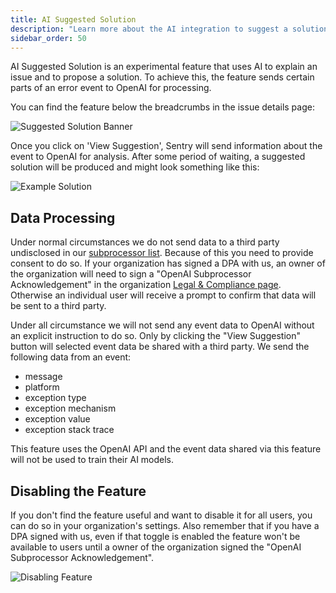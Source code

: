 ```yaml
---
title: AI Suggested Solution
description: "Learn more about the AI integration to suggest a solution to an issue."
sidebar_order: 50
---
```


AI Suggested Solution is an experimental feature that uses AI to explain an issue
and to propose a solution. To achieve this, the feature sends certain parts
of an error event to OpenAI for processing.

You can find the feature below the breadcrumbs in the issue details page:

![Suggested Solution Banner](./img/banner.png)

Once you click on 'View Suggestion', Sentry will send information about the event to OpenAI for
analysis. After some period of waiting, a suggested solution will be produced and might look
something like this:

![Example Solution](./img/solution.png)

## Data Processing

Under normal circumstances we do not send data to a third party
undisclosed in our [subprocessor list](https://sentry.io/legal/subprocessors/).
Because of this you need to provide consent to do so. If your organization has
signed a DPA with us, an owner of the organization will need to sign a
"OpenAI Subprocessor Acknowledgement" in the organization [Legal & Compliance
page](https://sentry.io/orgredirect/organizations/:orgslug/settings/legal/). Otherwise an individual
user will receive a prompt to confirm that data will be sent to a third party.

Under all circumstance we will not send any event data to OpenAI without an
explicit instruction to do so. Only by clicking the "View Suggestion" button
will selected event data be shared with a third party. We send the following data from an event:

- message
- platform
- exception type
- exception mechanism
- exception value
- exception stack trace

This feature uses the OpenAI API and the event data shared via this feature will not be used to train their AI models.

## Disabling the Feature

If you don't find the feature useful and want to disable it for all users, you
can do so in your organization's settings. Also remember that if you have a
DPA signed with us, even if that toggle is enabled the feature won't be available
to users until a owner of the organization signed the "OpenAI Subprocessor
Acknowledgement".

![Disabling Feature](./img/disabling-feature.png)
